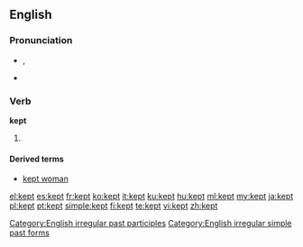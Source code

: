 ==English==

{{rank|fire|lost|human|381|kept|business|mean|manner}}

===Pronunciation===
* {{IPA|/ˈkɛpt/}}, {{SAMPA|/"kEpt/}}
* {{audio|en-us-kept.ogg|Audio (US)}}
*: {{rhymes|ɛpt}}

===Verb===
'''kept'''

# {{past of|[[keep]]}}

====Derived terms====
*[[kept woman]]

[[Category:English irregular past participles]]
[[Category:English irregular simple past forms]]

[[el:kept]]
[[es:kept]]
[[fr:kept]]
[[ko:kept]]
[[it:kept]]
[[ku:kept]]
[[hu:kept]]
[[ml:kept]]
[[my:kept]]
[[ja:kept]]
[[pl:kept]]
[[pt:kept]]
[[simple:kept]]
[[fi:kept]]
[[te:kept]]
[[vi:kept]]
[[zh:kept]]